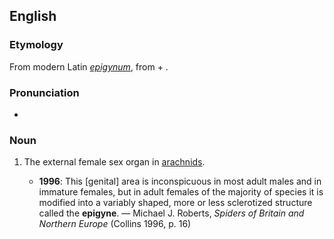 ==English==
{{wikipedia}}

===Etymology===
From modern Latin ''[[epigynum]]'', from {{etyl|grc|en}} {{m|grc|ἐπί}} + {{m|grc|γυνή||female}}.

===Pronunciation===
* {{IPA|/ˈɛpɪdʒaɪn/|lang=en}}

===Noun===
{{en-noun}}

# {{lb|en|zoology}} The external female sex organ in [[arachnids]].
#* '''1996''': This [genital] area is inconspicuous in most adult males and in immature females, but in adult females of the majority of species it is modified into a variably shaped, more or less sclerotized structure called the '''epigyne'''. — Michael J. Roberts, ''Spiders of Britain and Northern Europe'' (Collins 1996, p. 16)